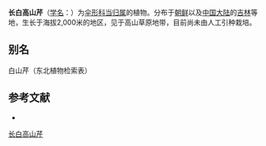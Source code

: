 {{NoteTA|G1=LS}}
{{Speciesbox
| name = 长白高山芹
| status = 
| status_system = 
| image = 
| genus = Angelica
| species = nakaianum
| authority = (Kitag.) Kitag.
}}

'''长白高山芹'''（[[学名|学名]]：{{lang|la|''Angelica nakaianum''}}）为[[伞形科|伞形科]][[当归属|当归属]]的植物。分布于[[朝鲜|朝鲜]]以及[[中国大陆|中国大陆]]的[[吉林|吉林]]等地，生长于海拔2,000米的地区，见于高山草原地带，目前尚未由人工引种栽培。

== 别名 ==
白山芹（东北植物检索表）

== 参考文献 ==
<div class="references-small">
* {{cite web| url =http://www.bioinfo.cn/db05/KmzwSpecies.php?action=view&id=22712| title =长白高山芹| work =《中国高等植物数据库全库》| publisher =中国科学院微生物研究所| author =昆明植物研究所| accessdate =2009-02-25| deadurl =yes| archiveurl =https://web.archive.org/web/20160305045505/http://www.bioinfo.cn/db05/KmzwSpecies.php?action=view&id=22712| archivedate =2016-03-05}}
</div>
{{Taxonbar|from=Q15231645}}

[[Category:当归属|长白高山芹]]


{{Apiales-stub}}